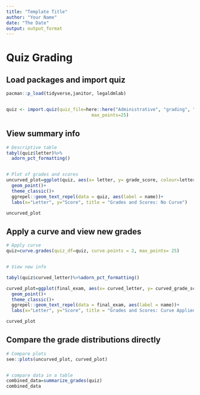 ```yaml
---
title: "Template Title"
author: "Your Name"
date: "The Date"
output: output_format
---
```


# Quiz Grading

## Load packages and import quiz

```r

pacman::p_load(tidyverse,janitor, legaldmlab)


quiz <- import.quiz(quiz_file=here::here("Administrative", "grading", "Quiz 3 Quiz Student Analysis Report.csv"),
                                max_points=25)
```


## View summary info

```r
# Descriptive table
tabyl(quiz$letter)%>%
  adorn_pct_formatting() 


# Plot of grades and scores
uncurved_plot=ggplot(quiz, aes(x= letter, y= grade_score, colour=letter))+
  geom_point()+
  theme_classic()+
  ggrepel::geom_text_repel(data = quiz, aes(label = name))+
  labs(x="Letter", y="Score", title = "Grades and Scores: No Curve")

uncurved_plot
```


## Apply a curve and view new grades

```r

# Apply curve
quiz=curve.grades(quiz_df=quiz, curve.points = 2, max_points= 25)


# View new info

tabyl(quiz$curved_letter)%>%adorn_pct_formatting()

curved_plot=ggplot(final_exam, aes(x= curved_letter, y= curved_grade_score, colour=curved_letter))+
  geom_point()+
  theme_classic()+
  ggrepel::geom_text_repel(data = final_exam, aes(label = name))+
  labs(x="Letter", y="Score", title = "Grades and Scores: Curve Applied")

curved_plot
```


## Compare the grade distributions directly

```r
# Compare plots
see::plots(uncurved_plot, curved_plot)


# compare data in a table
combined_data=summarize_grades(quiz)
combined_data  
```


